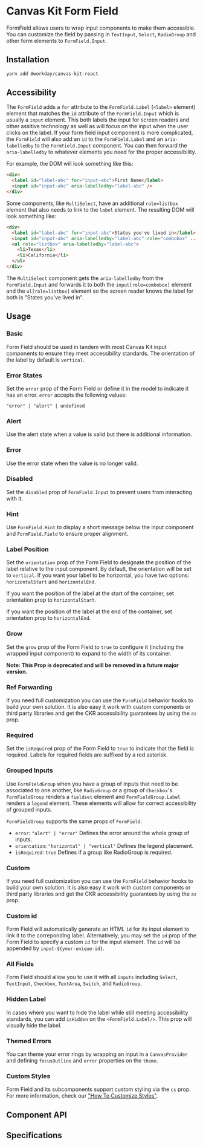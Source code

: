 

# Canvas Kit Form Field

FormField allows users to wrap input components to make them accessible. You can customize the field
by passing in `TextInput`, `Select`, `RadioGroup` and other form elements to `FormField.Input`.

## Installation

```sh
yarn add @workday/canvas-kit-react
```

## Accessibility

The `FormField` adds a `for` attribute to the `FormField.Label` (`<label>` element) element that
matches the `id` attribute of the `FormField.Input` which is usually a `input` element. This both
labels the input for screen readers and other assitive technology as well as will focus on the input
when the user clicks on the label. If your form field input component is more complicated, the
`FormField` will also add an `id` to the `FormField.Label` and an `aria-labelledby` to the
`FormField.Input` component. You can then forward the `aria-labelledby` to whatever elements you
need for the proper accessibility.

For example, the DOM will look something like this:

```html
<div>
  <label id="label-abc" for="input-abc">First Name</label>
  <input id="input-abc" aria-labelledby="label-abc" />
</div>
```

Some components, like `MultiSelect`, have an additional `role=listbox` element that also needs to
link to the `label` element. The resulting DOM will look something like:

```html
<div>
  <label id="label-abc" for="input-abc">States you've lived in</label>
  <input id="input-abc" aria-labelledby="label-abc" role="combobox" ... />
  <ul role="listbox" aria-labelledby="label-abc">
    <li>Texas</li>
    <li>California</li>
  </ul>
</div>
```

The `MultiSelect` component gets the `aria-labelledby` from the `FormField.Input` and forwards it to
both the `input[role=combobox]` element and the `ul[role=listbox]` element so the screen reader
knows the label for both is "States you've lived in".

## Usage

### Basic

Form Field should be used in tandem with most Canvas Kit input components to ensure they meet
accessibility standards. The orientation of the label by default is `vertical`.

<ExampleCodeBlock code={Basic} />

### Error States

Set the `error` prop of the Form Field or define it in the model to indicate it has an error.
`error` accepts the following values:

`"error" | "alert" | undefined`

### Alert

Use the alert state when a value is valid but there is additional information.

<ExampleCodeBlock code={Alert} />

### Error

Use the error state when the value is no longer valid.

<ExampleCodeBlock code={Error} />

### Disabled

Set the `disabled` prop of `FormField.Input` to prevent users from interacting with it.

<ExampleCodeBlock code={Disabled} />

### Hint

Use `FormField.Hint` to display a short message below the input component and `FormField.Field` to
ensure proper alignment.

<ExampleCodeBlock code={Hint} />

### Label Position

Set the `orientation` prop of the Form Field to designate the position of the label relative to the
input component. By default, the orientation will be set to `vertical`. If you want your label to be
horizontal, you have two options: `horizontalStart` and `horizontalEnd`.

If you want the position of the label at the start of the container, set orientation prop to
`horizontalStart`.

<ExampleCodeBlock code={LabelPositionHorizontalStart} />

If you want the position of the label at the end of the container, set orientation prop to
`horizontalEnd`.

<ExampleCodeBlock code={LabelPositionHorizontalEnd} />

### Grow

Set the `grow` prop of the Form Field to `true` to configure it (including the wrapped input
component) to expand to the width of its container.

**Note: This Prop is deprecated and will be removed in a future major version.**

<ExampleCodeBlock code={Grow} />

### Ref Forwarding

If you need full customization you can use the `FormField` behavior hooks to build your own
solution. It is also easy it work with custom components or third party libraries and get the CKR
accessibility guarantees by using the `as` prop.

<ExampleCodeBlock code={RefForwarding} />

### Required

Set the `isRequired` prop of the Form Field to `true` to indicate that the field is required. Labels
for required fields are suffixed by a red asterisk.

<ExampleCodeBlock code={Required} />

### Grouped Inputs

Use `FormFieldGroup` when you have a group of inputs that need to be associated to one another, like
`RadioGroup` or a group of `Checkbox`'s. `FormFieldGroup` renders a `fieldset` element and
`FormFieldGroup.Label` renders a `legend` element. These elements will allow for correct
accessibility of grouped inputs.

`FormFieldGroup` supports the same props of `FormField`:

- `error`: `"alert" | "error"` Defines the error around the whole group of inputs.
- `orientation`: `"horizontal" | "vertical"` Defines the legend placement.
- `isRequired`: `true` Defines if a group like RadioGroup is required.

<ExampleCodeBlock code={GroupedInputs} />

### Custom

If you need full customization you can use the `FormField` behavior hooks to build your own
solution. It is also easy it work with custom components or third party libraries and get the CKR
accessibility guarantees by using the `as` prop.

<ExampleCodeBlock code={Custom} />

### Custom id

Form Field will automatically generate an HTML `id` for its input element to link it to the
correponding label. Alternatively, you may set the `id` prop of the Form Field to specify a custom
`id` for the input element. The `id` will be appended by `input-${your-unique-id}`.

<ExampleCodeBlock code={CustomId} />

### All Fields

Form Field should allow you to use it with all `inputs` including `Select`, `TextInput`, `Checkbox`,
`TextArea`, `Switch`, and `RadioGroup`.

<ExampleCodeBlock code={AllFields} />

### Hidden Label

In cases where you want to hide the label while still meeting accessibility standards, you can add
`isHidden` on the `<FormField.Label/>`. This prop will visually hide the label.

<ExampleCodeBlock code={HiddenLabel} />

### Themed Errors

You can theme your error rings by wrapping an input in a `CanvasProvider` and defining
`focusOutline` and `error` properties on the `theme`.

<ExampleCodeBlock code={ThemedError} />

### Custom Styles

Form Field and its subcomponents support custom styling via the `cs` prop. For more information,
check our
["How To Customize Styles"](https://workday.github.io/canvas-kit/?path=/docs/styling-how-to-customize-styles--docs).

## Component API

<SymbolDoc name="FormField" fileName="/preview-react/" />

## Specifications

<Specifications file="./cypress/component/FormField.spec.tsx" name="FormField" />
